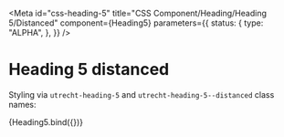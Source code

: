 <!-- @license CC0-1.0 -->



<Meta
  id="css-heading-5"
  title="CSS Component/Heading/Heading 5/Distanced"
  component={Heading5}
  parameters={{
    status: {
      type: "ALPHA",
    },
  }}
/>

# Heading 5 distanced

Styling via `utrecht-heading-5` and `utrecht-heading-5--distanced` class names:

<Canvas>
  <Story
    name="Distanced"
    args={{
      ...exampleArgs,
      distanced: true,
    }}
  >
    {Heading5.bind({})}
  </Story>
</Canvas>
